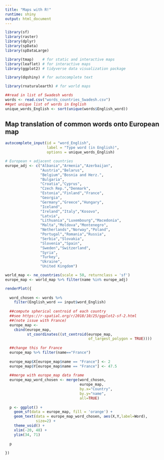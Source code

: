 ```yaml
---
title: "Maps with R!"
runtime: shiny
output: html_document
---
```


```r
library(sf)
library(raster)
library(dplyr)
library(spData)
library(spDataLarge)

library(tmap)    # for static and interactive maps
library(leaflet) # for interactive maps
library(ggplot2) # tidyverse data visualization package

library(dqshiny) # for autocomplete text

library(rnaturalearth) # for world maps
```

```r
##read in list of Swadesh words
words <- read.csv("words_countries_Swadesh.csv")
##get unique list of words in English
unique_words_English <- sort(unique(words$English_word))
```

## Map translation of common words onto European map

```r
autocomplete_input(id = "word_English", 
                   label = "Type word (in English)", 
                   options = unique_words_English)
```

```r
# European + adjacent countries
europe_adj <- c("Albania","Armenia","Azerbaijan",
                "Austria","Belarus",
                "Belgium","Bosnia and Herz.",
                "Bulgaria",
                "Croatia","Cyprus",
                "Czech Rep.","Denmark",
                "Estonia","Finland","France",
                "Georgia",
                "Germany","Greece","Hungary",
                "Iceland",
                "Ireland","Italy","Kosovo",
                "Latvia",
                "Lithuania","Luxembourg","Macedonia",
                "Malta","Moldova","Montenegro",
                "Netherlands","Norway","Poland",
                "Portugal","Romania","Russia",
                "Serbia","Slovakia",
                "Slovenia","Spain",
                "Sweden","Switzerland",
                "Syria",
                "Turkey",
                "Ukraine",
                "United Kingdom")

world_map <- ne_countries(scale = 50, returnclass = 'sf')
europe_map <- world_map %>% filter(name %in% europe_adj)

```

```r
renderPlot({
  
  word_chosen <- words %>% 
    filter(English_word == input$word_English)
  
  ##compute spherical centroid of each country
  ##see https://r-spatial.org/r/2018/10/25/ggplot2-sf-2.html
  ##(note issue with France)
  europe_map <- 
    cbind(europe_map,
          st_coordinates((st_centroid(europe_map,
                                      of_largest_polygon = TRUE))))
  
  ##change this for France
  europe_map %>% filter(name=="France")
  
  europe_map$X[europe_map$name == "France"] <- 2
  europe_map$Y[europe_map$name == "France"] <- 47.5
  
  ##merge with europe_map data frame
  europe_map_word_chosen <- merge(word_chosen,
                                  europe_map,
                                  by.x="Country",
                                  by.y="name",
                                  all=TRUE)
  
  p <- ggplot() + 
    geom_sf(data = europe_map, fill = 'orange') +
    geom_text(data = europe_map_word_chosen, aes(X,Y,label=Word),
              size=2) +
    theme_void() +
    xlim(-20, 48) +
    ylim(34, 71)
  
  p
  
})
```


